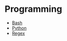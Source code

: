 # Programming

- [Bash](programming/bash)
- [Python](programming/python)
- [Regex](programming/regex)
